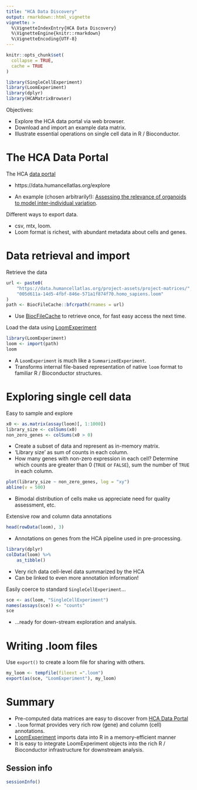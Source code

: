 ```yaml
---
title: "HCA Data Discovery"
output: rmarkdown::html_vignette
vignette: >
  %\VignetteIndexEntry{HCA Data Discovery}
  %\VignetteEngine{knitr::rmarkdown}
  %\VignetteEncoding{UTF-8}
---
```


```r
knitr::opts_chunk$set(
  collapse = TRUE,
  cache = TRUE
)
```

```r
library(SingleCellExperiment)
library(LoomExperiment)
library(dplyr)
library(HCAMatrixBrowser)
```

Objectives:

- Explore the HCA data portal via web browser.
- Download and import an example data matrix.
- Illustrate essential operations on single cell data in R / Bioconductor.

# The HCA Data Portal

The HCA [data portal][HCADataPortal]

- https://data.humancellatlas.org/explore

- An example (chosen arbitrarily!): [Assessing the relevance of
  organoids to model inter-individual variation][eg1].

[eg1]: https://data.humancellatlas.org/explore/projects/005d611a-14d5-4fbf-846e-571a1f874f70

Different ways to export data.

- csv, mtx, loom.
- Loom format is richest, with abundant metadata about cells and genes.

# Data retrieval and import

Retrieve the data

```r
url <- paste0(
    "https://data.humancellatlas.org/project-assets/project-matrices/",
    "005d611a-14d5-4fbf-846e-571a1f874f70.homo_sapiens.loom"
)
path <- BiocFileCache::bfcrpath(rnames = url)
```

- Use [BiocFileCache][] to retrieve once, for fast easy access the next time.

Load the data using [LoomExperiment][]

```r
library(LoomExperiment)
loom <- import(path)
loom
```

- A `LoomExperiment` is much like a `SummarizedExperiment`.
- Transforms internal file-based representation of native `loom`
  format to familiar R / Bioconductor structures.

# Exploring single cell data

Easy to sample and explore

```r
x0 <- as.matrix(assay(loom)[, 1:1000])
library_size <- colSums(x0)
non_zero_genes <- colSums(x0 > 0)
```

- Create a subset of data and represent as in-memory matrix.
- 'Library size' as sum of counts in each column.
- How many genes with non-zero expression in each cell? Determine
  which counts are greater than 0 (`TRUE` or `FALSE`), sum the number
  of `TRUE` in each column.

```r
plot(library_size ~ non_zero_genes, log = "xy")
abline(v = 500)
```

- Bimodal distribution of cells make us appreciate need for quality
  assessment, etc.

Extensive row and column data annotations

```r
head(rowData(loom), 3)
```

- Annotations on genes from the HCA pipeline used in pre-processing.

```r
library(dplyr)
colData(loom) %>%
    as_tibble()
```

- Very rich data cell-level data summarized by the HCA
- Can be linked to even more annotation information!

Easily coerce to standard `SingleCellExperiment`...

```r
sce <- as(loom, "SingleCellExperiment")
names(assays(sce)) <- "counts"
sce
```

- ...ready for down-stream exploration and analysis.

# Writing .loom files

Use `export()` to create a loom file for sharing with others.

```r
my_loom <- tempfile(fileext =".loom")
export(as(sce, "LoomExperiment"), my_loom)
```

[BiocFileCache]: https://bioconductor.org/packages/BiocFileCache
[LoomExperiment]: https://bioconductor.org/packages/LoomExperiment

# Summary

- Pre-computed data matrices are easy to discover from [HCA Data
  Portal][HCADataPortal]
- `.loom` format provides very rich row (gene) and column (cell)
  annotations.
- [LoomExperiment][] imports data into R in a memory-efficient manner
- It is easy to integrate LoomExperiment objects into the rich R /
  Bioconductor infrastructure for downstream analysis.
  
## Session info

```r
sessionInfo()
```

[HCADataPortal]: https://data.humancellatlas.org/explore
